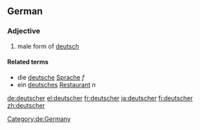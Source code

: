 {{also|Deutscher}}
==German==

===Adjective===
{{head|de|adjective form|g=m}}

# male form of [[deutsch]]
#: {{ux|de|ein deutscher [[Wein]]|inline=1}}

====Related terms====
* die [[deutsche]] [[Sprache]] ''f''
* ein [[deutsches]] [[Restaurant]] ''n''

[[Category:de:Germany]]

[[de:deutscher]]
[[el:deutscher]]
[[fr:deutscher]]
[[ja:deutscher]]
[[fi:deutscher]]
[[zh:deutscher]]